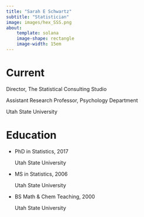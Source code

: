 ```yaml
---
title: "Sarah E Schwartz"
subtitle: "Statistician"
image: images/hex_SSS.png
about: 
    template: solana
    image-shape: rectangle
    image-width: 15em
---
```


# Current

Director, The Statistical Consulting Studio

Assistant Research Professor, Psychology Department

Utah State University

# Education

-   PhD in Statistics, 2017

    Utah State University

-   MS in Statistics, 2006

    Utah State University

-   BS Math & Chem Teaching, 2000

    Utah State University

